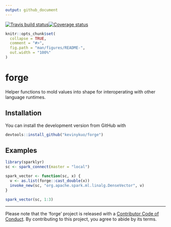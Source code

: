 ```yaml
---
output: github_document
---
```

[![Travis build status](https://travis-ci.org/kevinykuo/forge.svg?branch=master)](https://travis-ci.org/kevinykuo/forge)[![Coverage status](https://codecov.io/gh/kevinykuo/forge/branch/master/graph/badge.svg)](https://codecov.io/github/kevinykuo/forge?branch=master)

<!-- README.md is generated from README.Rmd. Please edit that file -->

```r
knitr::opts_chunk$set(
  collapse = TRUE,
  comment = "#>",
  fig.path = "man/figures/README-",
  out.width = "100%"
)
```

# forge

Helper functions to mold values into shape for interoperating with other language runtimes.

## Installation

You can install the development version from GitHub with 

``` r
devtools::install_github("kevinykuo/forge")
```

## Examples

```r
library(sparklyr)
sc <- spark_connect(master = "local")

spark_vector <- function(sc, x) {
  v <- as.list(forge::cast_double(x))
  invoke_new(sc, "org.apache.spark.ml.linalg.DenseVector", v)
}

spark_vector(sc, 1:3)
```

---

Please note that the 'forge' project is released with a [Contributor Code of Conduct](.github/CODE_OF_CONDUCT.md). By contributing to this project, you agree to abide by its terms.
